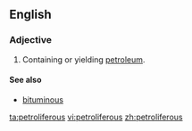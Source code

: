 ==English==

===Adjective===
{{en-adj}} 

# {{context|geology|petrology|of a rock or [[geologic]] [[formation]]|lang=en}} Containing or yielding [[petroleum]].
 
====See also====
* [[bituminous]]

[[ta:petroliferous]]
[[vi:petroliferous]]
[[zh:petroliferous]]